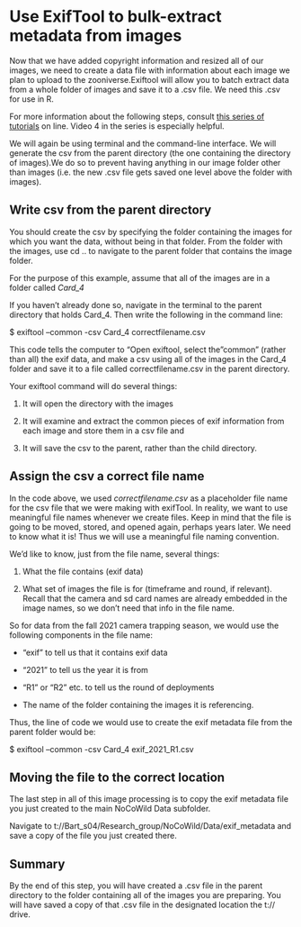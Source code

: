 # Use ExifTool to bulk-extract metadata from images

Now that we have added copyright information and resized all of our images, we need to create a data file with information about each image we plan to upload to the zooniverse.Exiftool will allow you to batch extract data from a whole folder of images and save it to a .csv file. We need this .csv for use in R.

For more information about the following steps, consult [this series of tutorials](https://www.weareavp.com/exiftool-tutorial-series) on line. Video 4 in the series is especially helpful.

We will again be using terminal and the command-line interface. We will generate the csv from the parent directory (the one containing the directory of images).We do so to prevent having anything in our image folder other than images (i.e. the new .csv file gets saved one level above the folder with images). 

## Write csv from the parent directory

You should create the csv by specifying the folder containing the images
for which you want the data, without being in that folder. From the
folder with the images, use cd .. to navigate to the parent folder that
contains the image folder.

For the purpose of this example, assume that all of the images are in a
folder called *Card_4*

If you haven't already done so, navigate in the terminal to the parent directory that holds Card_4. Then write the following in the command line:

$ exiftool --common -csv Card_4 correctfilename.csv

This code tells the computer to "Open exiftool, select the "common"
(rather than all) the exif data, and make a csv using all of the images
in the Card_4 folder and save it to a file called
correctfilename.csv in the parent directory. 

Your exiftool command will do several things:

1.  It will open the directory with the images
2.  It will examine and extract the common pieces of exif information from each image and store them in a csv file and

3.  It will save the csv to the parent, rather than the child directory.

## Assign the csv a correct file name

In the code above, we used *correctfilename.csv* as a placeholder file
name for the csv file that we were making with exifTool. In reality, we
want to use meaningful file names whenever we create files. Keep in mind
that the file is going to be moved, stored, and opened again, perhaps
years later. We need to know what it is! Thus we will use a meaningful
file naming convention.

We'd like to know, just from the file name, several things:

1.  What the file contains (exif data)

2.  What set of images the file is for (timeframe and round, if
    relevant). Recall that the camera and sd card names are already
    embedded in the image names, so we don't need that info in the file
    name.

So for data from the fall 2021 camera trapping season, we would use the
following components in the file name:

-   "exif" to tell us that it contains exif data

-   "2021" to tell us the year it is from

-   "R1" or "R2" etc. to tell us the round of deployments

-   The name of the folder containing the images it is referencing.

Thus, the line of code we would use to create the exif metadata file
from the parent folder would be:

$ exiftool --common -csv Card_4  exif_2021_R1.csv

## Moving the file to the correct location

The last step in all of this image processing is to copy the exif
metadata file you just created to the main NoCoWild Data subfolder.

Navigate to t://Bart_s04/Research_group/NoCoWild/Data/exif_metadata and
save a copy of the file you just created there.

## Summary
By the end of this step, you will have created a .csv file in the parent directory to the folder containing all of the images you are preparing. You will have saved a copy of that .csv file in the designated location the t:// drive.
